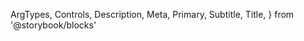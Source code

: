   ArgTypes,
  Controls,
  Description,
  Meta,
  Primary,
  Subtitle,
  Title,
} from '@storybook/blocks'


<Meta of={HeaderStories} />

<Title />

<Subtitle />

<Description />

---

## Props

The component accepts the following props:

<ArgTypes />

## Playground

<Primary />

<Controls />
